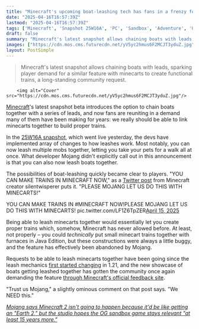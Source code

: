 ```yaml
---
title: "Minecraft's upcoming boat-leashing tech has fans in a frenzy for proper minecart trains: 'Trust us Mojang, we NEED this'"
date: "2025-04-16T16:57:39Z"
lastmod: "2025-04-16T16:57:39Z"
tags: ['Minecraft', 'Snapshot 25W16A', 'PC', 'Sandbox', 'Adventure', 'Update', 'Leashes', 'Boats', 'Minecarts', 'Trains']
draft: false
summary: "Minecraft's latest snapshot allows chaining boats with leads, sparking player demand for a similar feature with minecarts to create functional trains, a long-standing community request."
images: ["https://cdn.mos.cms.futurecdn.net/yV5yc2hmus6F2MCJT3yduZ.jpg"]
layout: PostSimple
---
```

> Minecraft's latest snapshot allows chaining boats with leads, sparking player demand for a similar feature with minecarts to create functional trains, a long-standing community request.


        <img alt="Cover" src="https://cdn.mos.cms.futurecdn.net/yV5yc2hmus6F2MCJT3yduZ.jpg"/>
        
[Minecraft](https://www.gamesradar.com/minecraft-guide/)'s latest snapshot beta introduces the option to chain boats together with a series of leads, and now fans are reuniting in a demand many of them have been making for years: we really should be able to link minecarts together to build proper trains.

In the [25W16A snapshot](https://www.minecraft.net/en-us/article/minecraft-snapshot-25w16a), which went live yesterday, the devs have implemented array of changes to how leashes work. Most notably, you can now leash multiple mobs together, letting you take your pets for a walk all at once. What developer Mojang didn't explicitly call out in this announcement is that you can also now leash boats together.

The possibilities of boat-leashing quickly became clear to players. "YOU CAN MAKE TRAINS IN MINECRAFT NOW," as a [Twitter post](https://x.com/silentwisperer_/status/1912156822988784064) from Minecraft creator silentwisperer puts it. "PLEASE MOJANG LET US DO THIS WITH MINECARTS!"

YOU CAN MAKE TRAINS IN #MINECRAFT NOW!PLEASE MOJANG LET US DO THIS WITH MINECARTS! pic.twitter.com/LF1Z6TpZER[April 15, 2025](https://twitter.com/cantworkitout/status/1912156822988784064)

Being able to leash minecarts together would essentially let you create proper trains which, somehow, Minecraft has never allowed before. At least, not properly – you could *technically* put small minecart trains together with furnaces in Java Edition, but these constructions were always a little buggy, and the feature has effectively been abandoned by Mojang.

Requests to be able to leash minecarts together have been going since the leash mechanics [first started changing](https://feedback.minecraft.net/hc/en-us/community/posts/27380566065805-Leashable-Minecarts) in 1.21, and the new showcase of boats getting leashed together has gotten the community once again demanding the feature [through Minecraft's official feedback site](https://feedback.minecraft.net/hc/en-us/community/posts/35871620326541-Ability-to-leash-minecarts-together-like-boats).

"Trust us Mojang," a slightly ominous comment on that post says. "We NEED this."

[<em>Mojang says Minecraft 2 isn't going to happen because it'd be like getting an "Earth 2," but the studio hopes the OG sandbox game stays relevant "at least 15 years more."</em>](https://www.gamesradar.com/games/adventure/mojang-says-minecraft-2-isnt-going-to-happen-because-itd-be-like-getting-an-earth-2-but-the-studio-hopes-the-og-sandbox-game-stays-relevant-at-least-15-years-more/)
        